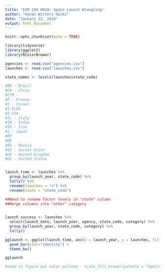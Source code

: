 ---
title: 'ESM 244 HW1A: Space Launch Wrangling'
author: "Kynan Witters Hicks"
date: "January 22, 2019"
output: html_document
---

```{r setup, include=FALSE}
knitr::opts_chunk$set(echo = TRUE)
```

```{r library, message=FALSE}

library(tidyverse)
library(ggplot2)
library(RColorBrewer)

```

```{r data}

agencies <- read.csv("agencies.csv")
launches <- read.csv("launches.csv")

```

```{r select data to analyze}

state_names <- levels(launches$state_code)

#BR - Brazil
#CN - China
#CYM - 
#F - France
#I - Israel
#I-ELDO
#I-ESA
#IL - Italy
#IN - India
#IR - Iran
#J - Japan
#KP
#KR 
#RU - Russia
#SU - Soviet Union
#UK - United Kingdom
#US - United States


launch_time <- launches %>% 
  group_by(launch_year, state_code) %>% 
  tally() %>% 
  rename(launches = "n") %>% 
  rename(state = "state_code")

##Need to rename factor levels in "state" column
##Merge columns into "other" category
  

launch_success <- launches %>% 
  select(launch_date, launch_year, agency, state_code, category) %>% 
  group_by(launch_year, state_code, category) %>% 
  tally() 

```

```{r visualize}

gglaunch <- ggplot(launch_time, aes(x = launch_year, y = launches, fill = state)) +
  geom_bar(stat="identity") +
  theme_bw()

gglaunch

#need to figure out color pallete - scale_fill_brewer(palette = "Spectral") not have enough

```


